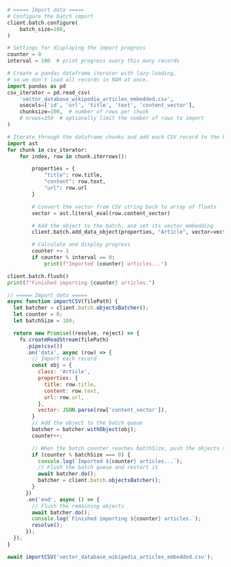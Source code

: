 
<Tabs groupId="languages">
<TabItem value="py" label="Python">

```python
# ===== Import data =====
# Configure the batch import
client.batch.configure(
    batch_size=100,
)

# Settings for displaying the import progress
counter = 0
interval = 100  # print progress every this many records

# Create a pandas dataframe iterator with lazy-loading,
# so we don't load all records in RAM at once.
import pandas as pd
csv_iterator = pd.read_csv(
    'vector_database_wikipedia_articles_embedded.csv',
    usecols=['id', 'url', 'title', 'text', 'content_vector'],
    chunksize=100,  # number of rows per chunk
    # nrows=350  # optionally limit the number of rows to import
)

# Iterate through the dataframe chunks and add each CSV record to the batch
import ast
for chunk in csv_iterator:
    for index, row in chunk.iterrows():

        properties = {
            "title": row.title,
            "content": row.text,
            "url": row.url
        }

        # Convert the vector from CSV string back to array of floats
        vector = ast.literal_eval(row.content_vector)

        # Add the object to the batch, and set its vector embedding
        client.batch.add_data_object(properties, "Article", vector=vector)

        # Calculate and display progress
        counter += 1
        if counter % interval == 0:
            print(f"Imported {counter} articles...")

client.batch.flush()
print(f"Finished importing {counter} articles.")
```

</TabItem>
<TabItem value="js" label="JavaScript">

```js
// ===== Import data =====
async function importCSV(filePath) {
  let batcher = client.batch.objectsBatcher();
  let counter = 0;
  let batchSize = 100;

  return new Promise((resolve, reject) => {
    fs.createReadStream(filePath)
      .pipe(csv())
      .on('data', async (row) => {
        // Import each record
        const obj = {
          class: 'Article',
          properties: {
            title: row.title,
            content: row.text,
            url: row.url,
          },
          vector: JSON.parse(row['content_vector']),
        }
        // Add the object to the batch queue
        batcher = batcher.withObject(obj);
        counter++;

        // When the batch counter reaches batchSize, push the objects to Weaviate
        if (counter % batchSize === 0) {
          console.log(`Imported ${counter} articles...`);
          // Flush the batch queue and restart it
          await batcher.do();
          batcher = client.batch.objectsBatcher();
        }
      })
      .on('end', async () => {
        // Flush the remaining objects
        await batcher.do();
        console.log(`Finished importing ${counter} articles.`);
        resolve();
      });
  });
}

await importCSV('vector_database_wikipedia_articles_embedded.csv');
```

</TabItem>
</Tabs>
